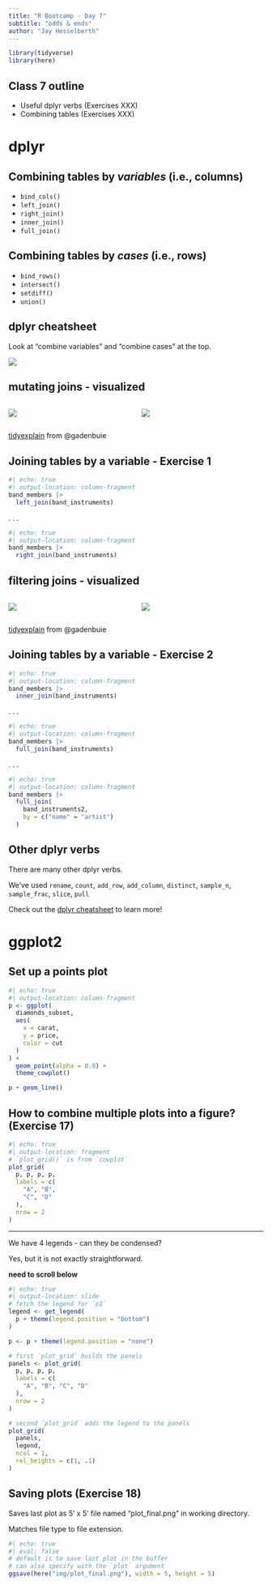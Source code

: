 ```yaml
---
title: "R Bootcamp - Day 7"
subtitle: "odds & ends"
author: "Jay Hesselberth"
---
```


```r
library(tidyverse)
library(here)
```

## Class 7 outline

* Useful dplyr verbs (Exercises XXX)
* Combining tables (Exercises XXX)

# dplyr

## Combining tables by *variables* (i.e., columns)

  - `bind_cols()`
  - `left_join()`
  - `right_join()`
  - `inner_join()`
  - `full_join()`
 
## Combining tables by *cases* (i.e., rows)

  - `bind_rows()`
  - `intersect()`
  - `setdiff()`
  - `union()`

## dplyr cheatsheet

Look at "combine variables" and "combine cases" at the top.

![](../img/dplyr/combining-tables.png){fig-align="center"}

## mutating joins - visualized

:::: {.columns}
::: {.column width="50%"}
![](../img/tidyexplain/left-join.gif)
:::

::: {.column width="50%"}
![](../img/tidyexplain/right-join.gif)
:::
::::

::: aside
[tidyexplain](https://github.com/gadenbuie/tidyexplain) from @gadenbuie 
:::

## Joining tables by a variable - Exercise 1

```r
#| echo: true
#| output-location: column-fragment
band_members |>
  left_join(band_instruments)
```

. . .

```r
#| echo: true
#| output-location: column-fragment
band_members |>
  right_join(band_instruments)
```

## filtering joins - visualized

:::: {.columns}
::: {.column width="50%"}
![](../img/tidyexplain/inner-join.gif)
:::

::: {.column width="50%"}
![](../img/tidyexplain/full-join.gif)
:::
::::

::: aside
[tidyexplain](https://github.com/gadenbuie/tidyexplain) from @gadenbuie 
:::

## Joining tables by a variable - Exercise 2

```r
#| echo: true
#| output-location: column-fragment
band_members |>
  inner_join(band_instruments)
```

. . .

```r
#| echo: true
#| output-location: column-fragment
band_members |>
  full_join(band_instruments)
```

. . .

```r
#| echo: true
#| output-location: column-fragment
band_members |>
  full_join(
    band_instruments2,
    by = c("name" = "artist")
  )
```

## Other dplyr verbs

There are many other dplyr verbs.

We've used `rename`, `count`, `add_row`, `add_column`,
`distinct`, `sample_n`, `sample_frac`, `slice`, `pull`

Check out the [dplyr cheatsheet]() to learn more!

# ggplot2

## Set up a points plot

```r
#| echo: true
#| output-location: column-fragment
p <- ggplot(
  diamonds_subset,
  aes(
    x = carat,
    y = price,
    color = cut
  )
) +
  geom_point(alpha = 0.8) +
  theme_cowplot()

p + geom_line()
```

## How to combine multiple plots into a figure? (Exercise 17)

```r
#| echo: true
#| output-location: fragment
# `plot_grid()` is from `cowplot`
plot_grid(
  p, p, p, p,
  labels = c(
    "A", "B",
    "C", "D"
  ),
  nrow = 2
)
```

---
  
We have 4 legends - can they be condensed?
  
Yes, but it is not exactly straightforward.

**need to scroll below**

```r
#| echo: true
#| output-location: slide
# fetch the legend for `p1`
legend <- get_legend(
  p + theme(legend.position = "bottom")
)

p <- p + theme(legend.position = "none")

# first `plot_grid` builds the panels
panels <- plot_grid(
  p, p, p, p,
  labels = c(
    "A", "B", "C", "D"
  ),
  nrow = 2
)

# second `plot_grid` adds the legend to the panels
plot_grid(
  panels,
  legend,
  ncol = 1,
  rel_heights = c(1, .1)
)
```

## Saving plots (Exercise 18)

Saves last plot as 5' x 5' file named "plot_final.png" in working directory.

Matches file type to file extension.

```r
#| echo: true
#| eval: false
# default is to save last plot in the buffer
# can also specify with the `plot` argument
ggsave(here("img/plot_final.png"), width = 5, height = 5)
```
